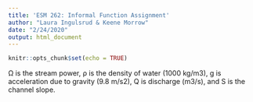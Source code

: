 ```yaml
---
title: 'ESM 262: Informal Function Assignment'
author: "Laura Ingulsrud & Keene Morrow"
date: "2/24/2020"
output: html_document
---
```


```r
knitr::opts_chunk$set(echo = TRUE)
```

Ω is the stream power, ρ is the density of water (1000 kg/m3), g is acceleration due to gravity (9.8 m/s2), Q is discharge (m3/s), and S is the channel slope.

